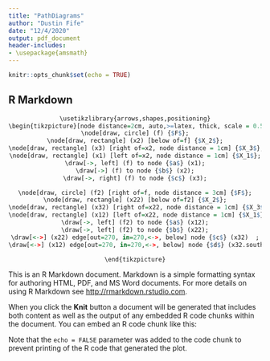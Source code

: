 ```yaml
---
title: "PathDiagrams"
author: "Dustin Fife"
date: "12/4/2020"
output: pdf_document
header-includes:
- \usepackage{amsmath}
---
```


```r
knitr::opts_chunk$set(echo = TRUE)
```

## R Markdown

<center>
```r
\usetikzlibrary{arrows,shapes,positioning}
\begin{tikzpicture}[node distance=2cm, auto,>=latex, thick, scale = 0.5]
\node[draw, circle] (f) {$F$};
\node[draw, rectangle] (x2) [below of=f] {$X_2$};
\node[draw, rectangle] (x3) [right of=x2, node distance = 1cm] {$X_3$};
\node[draw, rectangle] (x1) [left of=x2, node distance = 1cm] {$X_1$};
\draw[->, left] (f) to node {$a$} (x1);
\draw[->] (f) to node {$b$} (x2);
\draw[->, right] (f) to node {$c$} (x3);

\node[draw, circle] (f2) [right of=f, node distance = 3cm] {$F$};
\node[draw, rectangle] (x22) [below of=f2] {$X_2$};
\node[draw, rectangle] (x32) [right of=x22, node distance = 1cm] {$X_3$};
\node[draw, rectangle] (x12) [left of=x22, node distance = 1cm] {$X_1$};
\draw[->, left] (f2) to node {$a$} (x12);
\draw[->, left] (f2) to node {$b$} (x22);
\draw[<->] (x22) edge[out=270, in=270,<->, below] node {$c$} (x32)  ;
\draw[<->] (x12) edge[out=270, in=270,<->, below] node {$d$} (x32.south east)  ;

\end{tikzpicture}
```
</center>

This is an R Markdown document. Markdown is a simple formatting syntax for authoring HTML, PDF, and MS Word documents. For more details on using R Markdown see <http://rmarkdown.rstudio.com>.

When you click the **Knit** button a document will be generated that includes both content as well as the output of any embedded R code chunks within the document. You can embed an R code chunk like this:


Note that the `echo = FALSE` parameter was added to the code chunk to prevent printing of the R code that generated the plot.
